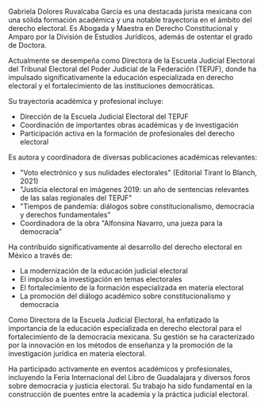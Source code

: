 Gabriela Dolores Ruvalcaba García es una destacada jurista mexicana con una sólida formación académica y una notable trayectoria en el ámbito del derecho electoral. Es Abogada y Maestra en Derecho Constitucional y Amparo por la División de Estudios Jurídicos, además de ostentar el grado de Doctora.

Actualmente se desempeña como Directora de la Escuela Judicial Electoral del Tribunal Electoral del Poder Judicial de la Federación (TEPJF), donde ha impulsado significativamente la educación especializada en derecho electoral y el fortalecimiento de las instituciones democráticas.

Su trayectoria académica y profesional incluye:

- Dirección de la Escuela Judicial Electoral del TEPJF
- Coordinación de importantes obras académicas y de investigación
- Participación activa en la formación de profesionales del derecho electoral

Es autora y coordinadora de diversas publicaciones académicas relevantes:

- "Voto electrónico y sus nulidades electorales" (Editorial Tirant lo Blanch, 2021)
- "Justicia electoral en imágenes 2019: un año de sentencias relevantes de las salas regionales del TEPJF"
- "Tiempos de pandemia: diálogos sobre constitucionalismo, democracia y derechos fundamentales"
- Coordinadora de la obra "Alfonsina Navarro, una jueza para la democracia"

Ha contribuido significativamente al desarrollo del derecho electoral en México a través de:

- La modernización de la educación judicial electoral
- El impulso a la investigación en temas electorales
- El fortalecimiento de la formación especializada en materia electoral
- La promoción del diálogo académico sobre constitucionalismo y democracia

Como Directora de la Escuela Judicial Electoral, ha enfatizado la importancia de la educación especializada en derecho electoral para el fortalecimiento de la democracia mexicana. Su gestión se ha caracterizado por la innovación en los métodos de enseñanza y la promoción de la investigación jurídica en materia electoral.

Ha participado activamente en eventos académicos y profesionales, incluyendo la Feria Internacional del Libro de Guadalajara y diversos foros sobre democracia y justicia electoral. Su trabajo ha sido fundamental en la construcción de puentes entre la academia y la práctica judicial electoral.
